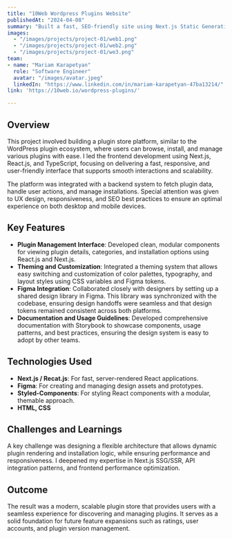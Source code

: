 ```yaml
---
title: "10Web Wordpress Plugins Website"
publishedAt: "2024-04-08"
summary: "Built a fast, SEO-friendly site using Next.js Static Generation to showcase WordPress plugins from 10Web, featuring detailed plugin pages, responsive design, and optimized performance."
images:
  - "/images/projects/project-01/web1.png"
  - "/images/projects/project-01/web2.png"
  - "/images/projects/project-01/we3.png"
team:
- name: "Mariam Karapetyan"
  role: "Software Engineer"
  avatar: "/images/avatar.jpeg"
  linkedIn: "https://www.linkedin.com/in/mariam-karapetyan-47ba13214/"
link: 'https://10web.io/wordpress-plugins/'

---
```


## Overview

This project involved building a plugin store platform, similar to the WordPress plugin ecosystem, where users can browse, install, and manage various plugins with ease. I led the frontend development using Next.js, React.js, and TypeScript, focusing on delivering a fast, responsive, and user-friendly interface that supports smooth interactions and scalability.

The platform was integrated with a backend system to fetch plugin data, handle user actions, and manage installations. Special attention was given to UX design, responsiveness, and SEO best practices to ensure an optimal experience on both desktop and mobile devices.


## Key Features

- **Plugin Management Interface**: Developed clean, modular components for viewing plugin details, categories, and installation options using React.js and Next.js.
- **Theming and Customization**: Integrated a theming system that allows easy switching and customization of color palettes, typography, and layout styles using CSS variables and Figma tokens.
- **Figma Integration**: Collaborated closely with designers by setting up a shared design library in Figma. This library was synchronized with the codebase, ensuring design handoffs were seamless and that design tokens remained consistent across both platforms.
- **Documentation and Usage Guidelines**: Developed comprehensive documentation with Storybook to showcase components, usage patterns, and best practices, ensuring the design system is easy to adopt by other teams.

## Technologies Used

- **Next.js / Recat.js**: For fast, server-rendered React applications.
- **Figma**: For creating and managing design assets and prototypes.
- **Styled-Components**: For styling React components with a modular, themable approach.
- **HTML, CSS**

## Challenges and Learnings

A key challenge was designing a flexible architecture that allows dynamic plugin rendering and installation logic, while ensuring performance and responsiveness. I deepened my expertise in Next.js SSG/SSR, API integration patterns, and frontend performance optimization.
## Outcome

The result was a modern, scalable plugin store that provides users with a seamless experience for discovering and managing plugins. It serves as a solid foundation for future feature expansions such as ratings, user accounts, and plugin version management.
